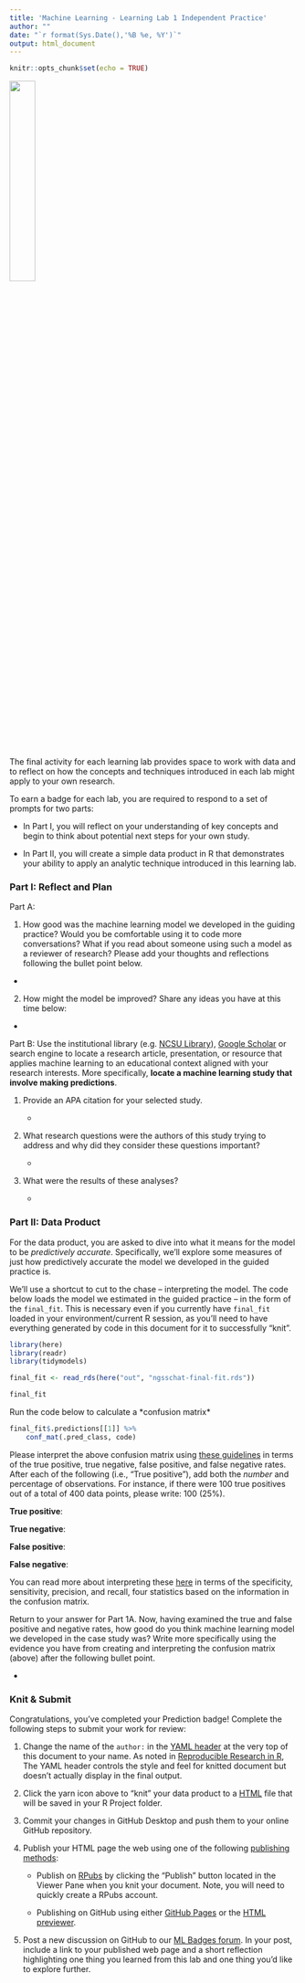 ```yaml
---
title: 'Machine Learning - Learning Lab 1 Independent Practice'
author: ""
date: "`r format(Sys.Date(),'%B %e, %Y')`"
output: html_document
---
```


```r
knitr::opts_chunk$set(echo = TRUE)
```

![](img/ML_P_Hx.jpg){width="30%"}

The final activity for each learning lab provides space to work with data and to reflect on how the concepts and techniques introduced in each lab might apply to your own research.

To earn a badge for each lab, you are required to respond to a set of prompts for two parts:

-   In Part I, you will reflect on your understanding of key concepts and begin to think about potential next steps for your own study.

-   In Part II, you will create a simple data product in R that demonstrates your ability to apply an analytic technique introduced in this learning lab.

### Part I: Reflect and Plan

Part A:

1.  How good was the machine learning model we developed in the guiding practice? Would you be comfortable using it to code more conversations? What if you read about someone using such a model as a reviewer of research? Please add your thoughts and reflections following the bullet point below.

-   

2.  How might the model be improved? Share any ideas you have at this time below:

-   

Part B: Use the institutional library (e.g. [NCSU Library](https://www.lib.ncsu.edu/#articles)), [Google Scholar](https://scholar.google.com/) or search engine to locate a research article, presentation, or resource that applies machine learning to an educational context aligned with your research interests. More specifically, **locate a machine learning study that involve making predictions**.

1.  Provide an APA citation for your selected study.

    -   

2.  What research questions were the authors of this study trying to address and why did they consider these questions important?

    -   

3.  What were the results of these analyses?

    -   

### Part II: Data Product

For the data product, you are asked to dive into what it means for the model to be *predictively accurate*. Specifically, we'll explore some measures of just how predictively accurate the model we developed in the guided practice is.

We'll use a shortcut to cut to the chase -- interpreting the model. The code below loads the model we estimated in the guided practice -- in the form of the `final_fit`. This is necessary even if you currently have `final_fit` loaded in your environment/current R session, as you'll need to have everything generated by code in this document for it to successfully "knit".

```r
library(here)
library(readr)
library(tidymodels)

final_fit <- read_rds(here("out", "ngsschat-final-fit.rds"))

final_fit
```

Run the code below to calculate a \*confusion matrix\*

```r
final_fit$.predictions[[1]] %>% 
    conf_mat(.pred_class, code)
```

Please interpret the above confusion matrix using [these guidelines](https://towardsdatascience.com/understanding-confusion-matrix-a9ad42dcfd62) in terms of the true positive, true negative, false positive, and false negative rates. After each of the following (i.e., "True positive"), add both the *number* and percentage of observations. For instance, if there were 100 true positives out of a total of 400 data points, please write: 100 (25%).

**True positive**:

**True negative**:

**False positive**:

**False negative**:

You can read more about interpreting these [here](https://bradleyboehmke.github.io/HOML/process.html#classification-models) in terms of the specificity, sensitivity, precision, and recall, four statistics based on the information in the confusion matrix.

Return to your answer for Part 1A. Now, having examined the true and false positive and negative rates, how good do you think machine learning model we developed in the case study was? Write more specifically using the evidence you have from creating and interpreting the confusion matrix (above) after the following bullet point.

-   

### Knit & Submit

Congratulations, you've completed your Prediction badge! Complete the following steps to submit your work for review:

1.  Change the name of the `author:` in the [YAML header](https://monashdatafluency.github.io/r-rep-res/yaml-header.html) at the very top of this document to your name. As noted in [Reproducible Research in R](https://monashdatafluency.github.io/r-rep-res/index.html), The YAML header controls the style and feel for knitted document but doesn't actually display in the final output.

2.  Click the yarn icon above to "knit" your data product to a [HTML](https://bookdown.org/yihui/rmarkdown/html-document.html) file that will be saved in your R Project folder.

3.  Commit your changes in GitHub Desktop and push them to your online GitHub repository.

4.  Publish your HTML page the web using one of the following [publishing methods](https://rpubs.com/cathydatascience/518692):

    -   Publish on [RPubs](https://rpubs.com) by clicking the "Publish" button located in the Viewer Pane when you knit your document. Note, you will need to quickly create a RPubs account.

    -   Publishing on GitHub using either [GitHub Pages](https://pages.github.com) or the [HTML previewer](http://htmlpreview.github.io).

5.  Post a new discussion on GitHub to our [ML Badges forum](https://github.com/orgs/laser-institute/teams/machine-learning/discussions/2). In your post, include a link to your published web page and a short reflection highlighting one thing you learned from this lab and one thing you'd like to explore further.
